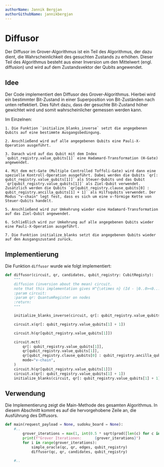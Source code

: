 ```yaml
---
authorName: Jannik Bergjan
authorGithubName: jannikbergjan
---
```


# Diffusor
Der Diffusor im Grover-Algorithmus ist ein Teil des Algorithmus, der dazu dient, die Wahrscheinlichkeit
des gesuchten Zustands zu erhöhen. Dieser Teil des Algorithmus besteht aus einer Inversion um den
Mittelwert (engl. diffusion) und wird auf dem Zustandsvektor der Qubits angewendet.

## Idee
Der Code implementiert den Diffusor des Grover-Algorithmus.
Hierbei wird ein bestimmter Bit-Zustand in einer Superposition von Bit-Zuständen nach unten reflektiert.
Dies führt dazu, dass der gesuchte Bit-Zustand höher gewichtet wird und somit wahrscheinlicher gemessen werden kann.

Im Einzelnen:

    1. Die Funktion `initialize_blanks_inverse` setzt die angegebenen Qubits auf eine bestimmte Ausgangsbedingung.

    2. Anschließend wird auf alle angegebenen Qubits eine Pauli-X-Operation ausgeführt.

    3. Danach wird auf das Qubit mit dem Index `qubit_registry.value_qubits[1]` eine Hadamard-Transformation (H-Gate) angewendet.

    4. Mit dem mct-Gate (Multiple Controlled Toffoli-Gate) wird dann eine spezielle Kontroll-Operation ausgeführt. Dabei werden die Qubits `qr[: qubit_registry.value_qubits[1]]` als Steuer-Qubits und das Qubit `qr[qubit_registry.value_qubits[1]]` als Ziel-Qubit verwendet. Zusätzlich werden die Qubits `qr[qubit_registry.clause_qubits[0] : qubit_registry.ancilla_qubits[1] + 1]` als Hilfsqubits verwendet. Der Modus "v-chain" legt fest, dass es sich um eine v-förmige Kette von Steuer-Qubits handelt.

    5. Anschließend wird zur Umkehrung wieder eine Hadamard-Transformation auf das Ziel-Qubit angewendet.

    6. Schließlich wird zur Umkehrung auf alle angegebenen Qubits wieder eine Pauli-X-Operation ausgeführt.

    7. Die Funktion initialize_blanks setzt die angegebenen Qubits wieder auf den Ausgangszustand zurück.
## Implementierung
Die Funktion `diffusor` wurde wie folgt implementiert:
```python
def diffusor(circuit, qr, candidates, qubit_registry: CubitRegisty):
    """
    diffusion (inversion about the mean) circuit.
    note that this implementation gives H^{\otimes n} (Id - |0..0><0...0|) H^{\otimes n}
    :param circuit:
    :param qr: QuantumRegister on nodes
    :return:
    """

    initialize_blanks_inverse(circuit, qr[: qubit_registry.value_qubits[1] + 1], candidates, qubit_registry)

    circuit.x(qr[: qubit_registry.value_qubits[1] + 1])

    circuit.h(qr[qubit_registry.value_qubits[1]])

    circuit.mct(
        qr[: qubit_registry.value_qubits[1]],
        qr[qubit_registry.value_qubits[1]],
        qr[qubit_registry.clause_qubits[0] : qubit_registry.ancilla_qubits[1] + 1],
        mode="v-chain",
    )
    circuit.h(qr[qubit_registry.value_qubits[1]])
    circuit.x(qr[: qubit_registry.value_qubits[1] + 1])
    initialize_blanks(circuit, qr[: qubit_registry.value_qubits[1] + 1], candidates, qubit_registry)

```

## Verwendung
Die Implementierung zeigt die Main-Methode des gesamten Algorithmus. In diesem Abschnitt kommt es auf die
hervorgehobene Zeile an, die Ausführung des Diffusors.
```python {7}
def main(request_payload = None, sudoku_board = None):
    #..
        grover_iterations = max(1, int(0.5 * sqrt(prod([len(c) for c in candidates]))))
        print(f"Grover Iterationen:      {grover_iterations}")
        for i in range(grover_iterations):
            simple_oracle(qc, qr, edges, qubit_registry)
            diffusor(qc, qr, candidates, qubit_registry)

    #..
```
